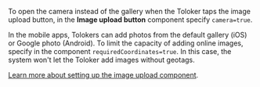 <Cut title="Can I limit the source of the photo to camera-only in a field task so that the Toloker can't upload a photo from anywhere else?">

To open the camera instead of the gallery when the Toloker taps the image upload button, in the **Image upload button** component specify `camera=true`.

In the mobile apps, Tolokers can add photos from the default gallery (iOS) or Google photo (Android). To limit the capacity of adding online images, specify in the component `requiredCoordinates=true`. In this case, the system won't let the Toloker add images without geotags.

[Learn more about setting up the image upload component](/docs/guide/t-components/upload-picture).

</Cut>
